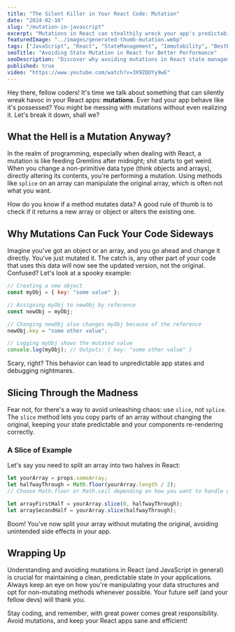 ```yaml
---
title: "The Silent Killer in Your React Code: Mutation"
date: "2024-02-16"
slug: "/mutation-in-javascript"
excerpt: "Mutations in React can stealthily wreck your app's predictability. Learn why mutating state is a big no-no and how using slice instead of splice keeps your code behaving as expected."
featuredImage: "../images/generated-thumb-mutation.webp"
tags: ["JavaScript", "React", "StateManagement", "Immutability", "BestPractices"]
seoTitle: "Avoiding State Mutation in React for Better Performance"
seoDescription: "Discover why avoiding mutations in React state management is crucial for your app's performance and stability. Learn the best practices for immutable state management."
published: true
video: "https://www.youtube.com/watch?v=3X9ZQOYy9wE"
---
```

Hey there, fellow coders! It's time we talk about something that can silently wreak havoc in your React apps: **mutations**. Ever had your app behave like it's possessed? You might be messing with mutations without even realizing it. Let's break it down, shall we?

## What the Hell is a Mutation Anyway?

In the realm of programming, especially when dealing with React, a mutation is like feeding Gremlins after midnight; shit starts to get weird. When you change a non-primitive data type (think objects and arrays), directly altering its contents, you're performing a mutation. Using methods like `splice` on an array can manipulate the original array, which is often not what you want.

How do you know if a method mutates data? A good rule of thumb is to check if it returns a new array or object or alters the existing one.

## Why Mutations Can Fuck Your Code Sideways

Imagine you've got an object or an array, and you go ahead and change it directly. You've just mutated it. The catch is, any other part of your code that uses this data will now see the updated version, not the original. Confused? Let's look at a spooky example:

```javascript
// Creating a new object
const myObj = { key: "some value" };

// Assigning myObj to newObj by reference
const newObj = myObj;

// Changing newObj also changes myObj because of the reference
newObj.key = "some other value";

// Logging myObj shows the mutated value
console.log(myObj); // Outputs: { key: "some other value" }
```

Scary, right? This behavior can lead to unpredictable app states and debugging nightmares.

## Slicing Through the Madness

Fear not, for there's a way to avoid unleashing chaos: use `slice`, not `splice`. The `slice` method lets you copy parts of an array without changing the original, keeping your state predictable and your components re-rendering correctly.

### A Slice of Example

Let's say you need to split an array into two halves in React:

```javascript
let yourArray = props.someArray;
let halfwayThrough = Math.floor(yourArray.length / 2);
// Choose Math.floor or Math.ceil depending on how you want to handle odd lengths

let arrayFirstHalf = yourArray.slice(0, halfwayThrough);
let arraySecondHalf = yourArray.slice(halfwayThrough);
```

Boom! You've now split your array without mutating the original, avoiding unintended side effects in your app.

## Wrapping Up

Understanding and avoiding mutations in React (and JavaScript in general) is crucial for maintaining a clean, predictable state in your applications. Always keep an eye on how you're manipulating your data structures and opt for non-mutating methods whenever possible. Your future self (and your fellow devs) will thank you.

Stay coding, and remember, with great power comes great responsibility. Avoid mutations, and keep your React apps sane and efficient!

